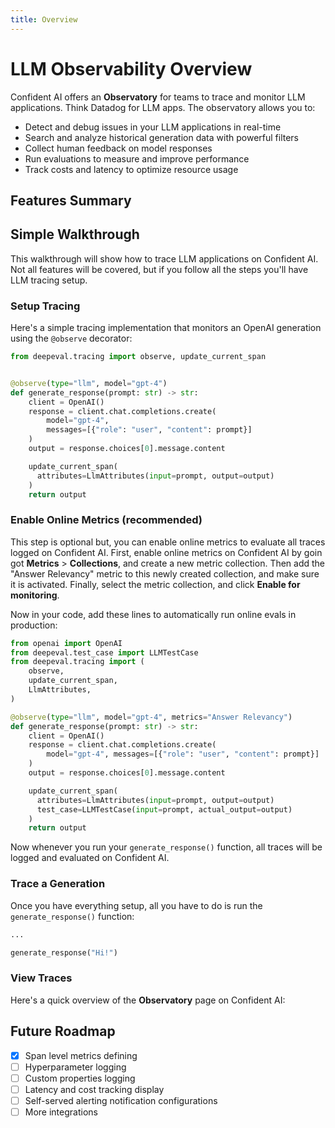 ```yaml
---
title: Overview
---
```



# LLM Observability Overview

Confident AI offers an **Observatory** for teams to trace and monitor LLM applications. Think Datadog for LLM apps. The observatory allows you to:

- Detect and debug issues in your LLM applications in real-time
- Search and analyze historical generation data with powerful filters
- Collect human feedback on model responses
- Run evaluations to measure and improve performance
- Track costs and latency to optimize resource usage

## Features Summary

<Cards>
  <Cards.Card arrow title="LLM Tracing" href="/llm-observability/llm-tracing" />
  <Cards.Card
    arrow
    title="Online Metrics"
    href="/llm-observability/functionalities/online-metrics"
  />
  <Cards.Card
    arrow
    title="Latency and Cost Tracking"
    href="/llm-observability/latency-and-cost-tracking"
  />
  <Cards.Card
    arrow
    title="Filters and Searches"
    href="/llm-observability/filters-and-searches"
  />
  <Cards.Card
    arrow
    title="Performance Alerting"
    href="/llm-observability/performance-alerting"
  />
</Cards>

## Simple Walkthrough

This walkthrough will show how to trace LLM applications on Confident AI. Not all features will be covered, but if you follow all the steps you'll have LLM tracing setup.

### Setup Tracing

Here's a simple tracing implementation that monitors an OpenAI generation using the `@observe` decorator:

```python showLineNumbers
from deepeval.tracing import observe, update_current_span


@observe(type="llm", model="gpt-4")
def generate_response(prompt: str) -> str:
    client = OpenAI()
    response = client.chat.completions.create(
        model="gpt-4",
        messages=[{"role": "user", "content": prompt}]
    )
    output = response.choices[0].message.content

    update_current_span(
      attributes=LlmAttributes(input=prompt, output=output)
    )
    return output
```

### Enable Online Metrics (recommended)

This step is optional but, you can enable online metrics to evaluate all traces logged on Confident AI. First, enable online metrics on Confident AI by goin got **Metrics** > **Collections**, and create a new metric collection. Then add the "Answer Relevancy" metric to this newly created collection, and make sure it is activated. Finally, select the metric collection, and click **Enable for monitoring**.

Now in your code, add these lines to automatically run online evals in production:

```python showLineNumbers {10, 19}
from openai import OpenAI
from deepeval.test_case import LLMTestCase
from deepeval.tracing import (
    observe,
    update_current_span,
    LlmAttributes,
)

@observe(type="llm", model="gpt-4", metrics="Answer Relevancy")
def generate_response(prompt: str) -> str:
    client = OpenAI()
    response = client.chat.completions.create(
        model="gpt-4", messages=[{"role": "user", "content": prompt}]
    )
    output = response.choices[0].message.content

    update_current_span(
      attributes=LlmAttributes(input=prompt, output=output)
      test_case=LLMTestCase(input=prompt, actual_output=output)
    )
    return output
```

Now whenever you run your `generate_response()` function, all traces will be logged and evaluated on Confident AI.

### Trace a Generation

Once you have everything setup, all you have to do is run the `generate_response()` function:

```python
...

generate_response("Hi!")
```

### View Traces

Here's a quick overview of the **Observatory** page on Confident AI:

<VideoDisplayer
  src="https://confident-docs.s3.us-east-1.amazonaws.com/observability:llm-tracing.mp4"
  width="100%"
  title="LLM Tracing for an Agentic RAG App"
/>

## Future Roadmap

- [x] Span level metrics defining
- [ ] Hyperparameter logging
- [ ] Custom properties logging
- [ ] Latency and cost tracking display
- [ ] Self-served alerting notification configurations
- [ ] More integrations
